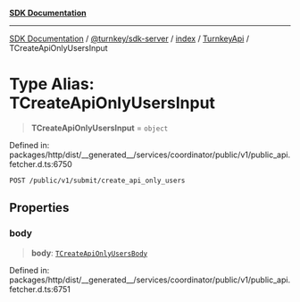 [**SDK Documentation**](../../../../../../README.mdx)

***

[SDK Documentation](../../../../../../packages.mdx) / [@turnkey/sdk-server](../../../../README.mdx) / [index](../../../README.mdx) / [TurnkeyApi](../README.mdx) / TCreateApiOnlyUsersInput

# Type Alias: TCreateApiOnlyUsersInput

> **TCreateApiOnlyUsersInput** = `object`

Defined in: packages/http/dist/\_\_generated\_\_/services/coordinator/public/v1/public\_api.fetcher.d.ts:6750

`POST /public/v1/submit/create_api_only_users`

## Properties

### body

> **body**: [`TCreateApiOnlyUsersBody`](TCreateApiOnlyUsersBody.mdx)

Defined in: packages/http/dist/\_\_generated\_\_/services/coordinator/public/v1/public\_api.fetcher.d.ts:6751

